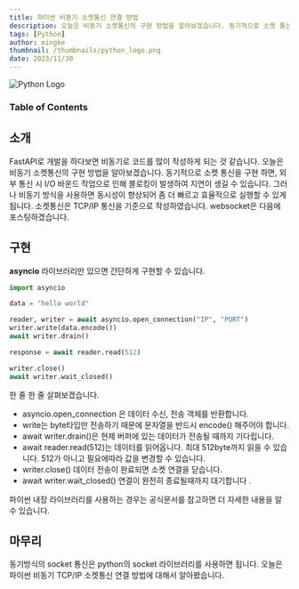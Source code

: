 ```yaml
---
title: 파이썬 비동기 소켓통신 연결 방법
description: 오늘은 비동기 소켓통신의 구현 방법을 알아보겠습니다. 동기적으로 소켓 통신을 구현 하면, 외부 통신 시 I/O 바운드 작업으로 인해 블로킹이 발생하여 지연이 생길 수 있습니다. 그러나 비동기 방식을 사용하면 동시성이 향상되어 좀 더 빠르고 효율적으로 실행할 수 있게 됩니다.
tags: [Python]
author: mingke
thumbnail: /thumbnails/python_logo.png
date: 2023/11/30
---
```


<Image src="/thumbnails/python_logo.png" alt="Python Logo" />

### Table of Contents

## 소개

FastAPI로 개발을 하다보면 비동기로 코드를 많이 작성하게 되는 것 같습니다. 오늘은 비동기 소켓통신의 구현 방법을 알아보겠습니다. 동기적으로 소켓 통신을 구현 하면, 외부 통신 시 I/O 바운드 작업으로 인해 블로킹이 발생하여 지연이 생길 수 있습니다. 그러나 비동기 방식을 사용하면 동시성이 향상되어 좀 더 빠르고 효율적으로 실행할 수 있게 됩니다. 소켓통신은 TCP/IP 통신을 기준으로 작성하였습니다. websocket은 다음에 포스팅하겠습니다.

## 구현

**asyncio** 라이브러리만 있으면 간단하게 구현할 수 있습니다.

```python
import asyncio

data = "hello world"

reader, writer = await asyncio.open_connection("IP", "PORT")
writer.write(data.encode())
await writer.drain()

response = await reader.read(512)

writer.close()
await writer.wait_closed()
```

한 줄 한 줄 살펴보겠습니다.

- asyncio.open_connection 은 데이터 수신, 전송 객체를 반환합니다.
- write는 byte타입만 전송하기 때문에 문자열을 반드시 encode() 해주어야 합니다.
- await writer.drain()은 현제 버퍼에 있는 데이터가 전송될 때까지 기다립니다.
- await reader.read(512)는 데이터를 읽어옵니다. 최대 512byte까지 읽을 수 있습니다. 512가 아니고 필요에따라 값을 변경할 수 있습니다.
- writer.close() 데이터 전송이 완료되면 소켓 연결을 닫습니다.
- await writer.wait_closed() 연결이 완전히 종료될때까지 대기합니다 .

파이썬 내장 라이브러리를 사용하는 경우는 공식문서를 참고하면 더 자세한 내용을 알 수 있습니다.

<Link url="https://docs.python.org/ko/3/library/asyncio-stream.html" />

## 마무리

동기방식의 socket 통신은 python의 socket 라이브러리를 사용하면 됩니다. 오늘은 파이썬 비동기 TCP/IP 소켓통신 연결 방법에 대해서 알아봤습니다.

